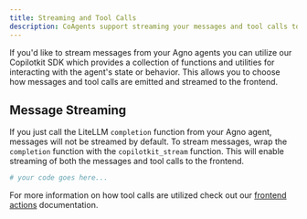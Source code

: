 ```yaml
---
title: Streaming and Tool Calls
description: CoAgents support streaming your messages and tool calls to the frontend.
---
```


If you'd like to stream messages from your Agno agents you can utilize our Copilotkit SDK which provides a collection
of functions and utilities for interacting with the agent's state or behavior. This allows you to choose how messages and
tool calls are emitted and streamed to the frontend.

## Message Streaming

If you just call the LiteLLM `completion` function from your Agno agent, messages will not be streamed by default.
To stream messages, wrap the `completion` function with the `copilotkit_stream` function. This will enable streaming
of both the messages and tool calls to the frontend.

```python
# your code goes here...
```

For more information on how tool calls are utilized check out our [frontend actions](/agno/frontend-actions)
documentation. 